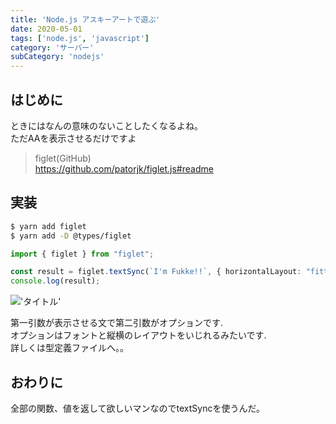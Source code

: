 ```yaml
---
title: 'Node.js アスキーアートで遊ぶ'
date: 2020-05-01
tags: ['node.js', 'javascript']
category: 'サーバー'
subCategory: 'nodejs'
---
```


## はじめに

ときにはなんの意味のないことしたくなるよね。\
ただAAを表示させるだけですよ

> figlet(GitHub)\
> https://github.com/patorjk/figlet.js#readme

## 実装

```bash
$ yarn add figlet
$ yarn add -D @types/figlet
```

```typescript
import { figlet } from "figlet";

const result = figlet.textSync(`I'm Fukke!!`, { horizontalLayout: "fitted" });
console.log(result);
```

!['タイトル'](https://i.gyazo.com/cb6a924510145da60ab4878327e959f5.png)

第一引数が表示させる文で第二引数がオプションです.\
オプションはフォントと縦横のレイアウトをいじれるみたいです.\
詳しくは型定義ファイルへ。。

## おわりに

全部の関数、値を返して欲しいマンなのでtextSyncを使うんだ。
